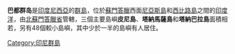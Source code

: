 '''巴都群岛'''是[[印度尼西亞|印度尼西亞]]的[[群島|群島]]，位於[[蘇門答臘|蘇門答臘]]西面[[尼亞斯島|尼亞斯島]]和[[西比路島|西比路島]]之間的[[印度洋|印度洋]]，由[[北蘇門答臘省|北蘇門答臘省]]管轄，三個主要島嶼'''皮尼島'''、'''塔納馬薩島'''和'''塔納巴拉島'''面積相若，另有48個較小島嶼，其中少於一半的島嶼有人居住。

{{coord|0|12|S|98|30|E|region:ID_type:isle|display=title}}
[[Category:印尼群島|Category:印尼群島]]
{{Indonesia-geo-stub}}